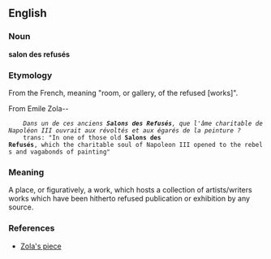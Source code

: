 ==English==

===Noun===
'''salon des refusés'''

===Etymology===
From the French, meaning "room, or gallery, of the refused [works]".

From Emile Zola--
     ''Dans un de ces anciens '''Salons des Refusés''', que l'âme charitable de Napoléon III ouvrait aux révoltés et aux égarés de la peinture ?''
     trans: "In one of those old '''Salons des Refusés''', which the charitable soul of Napoleon III opened to the rebels and vagabonds of painting"

===Meaning===
A place, or figuratively, a work, which hosts a collection of artists/writers works which have been hitherto refused publication or exhibition by any source.

===References===
* [http://www.insecula.com/article/F0010547.html Zola's piece]
